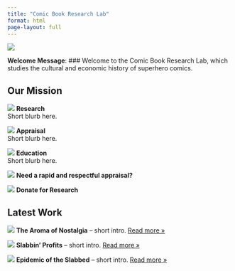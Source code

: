 ```yaml
---
title: "Comic Book Research Lab"
format: html
page-layout: full
---
```


:::::: hero
::::: welcome-box
::: welcome-images
![](images/frontpage_logo.png)
:::

::: welcome-message
**Welcome Message**: ### Welcome to the Comic Book Research Lab, which studies the cultural and economic history of superhero comics.
:::
:::::
::::::

:::::: missions
## Our Mission

::: mission
![](icons/icon1.png){.icon} **Research**\
Short blurb here.
:::

::: mission
![](icons/icon2.png){.icon} **Appraisal**\
Short blurb here.
:::

::: mission
![](icons/icon3.png){.icon} **Education**\
Short blurb here.
:::
::::::

::::: appraisal-donate
::: appraisal-box
![](images/appraisal.jpg) **Need a rapid and respectful appraisal?**
:::

::: donate-box
![](images/donate.jpg) **Donate for Research**
:::
:::::

:::::: latest-work
## Latest Work

::: post
![](images/post1.jpg) **The Aroma of Nostalgia** – short intro. [Read more »](posts/post1.qmd)
:::

::: post
![](images/post2.jpg) **Slabbin' Profits** – short intro. [Read more »](posts/post2.qmd)
:::

::: post
![](images/post3.jpg) **Epidemic of the Slabbed** – short intro. [Read more »](posts/post3.qmd)
:::
::::::

